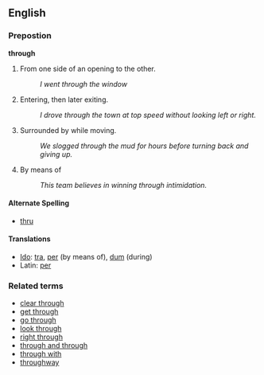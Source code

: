 ==English==

===Prepostion===
'''through'''

# From one side of an opening to the other.
#: ''I went through the window''
# Entering, then later exiting.
#: ''I drove through the town at top speed without looking left or right.''
# Surrounded by while moving.
#: ''We slogged through the mud for hours before turning back and giving up.''
# By means of
#: ''This team believes in winning through intimidation.''

====Alternate Spelling====
*[[thru]]

====Translations====
*[[Ido]]: [[tra]], [[per]] (by means of), [[dum]] (during)
*Latin: [[per]]

===Related terms===
*[[clear through]]
*[[get through]]
*[[go through]]
*[[look through]]
*[[right through]]
*[[through and through]]
*[[through with]]
*[[throughway]]